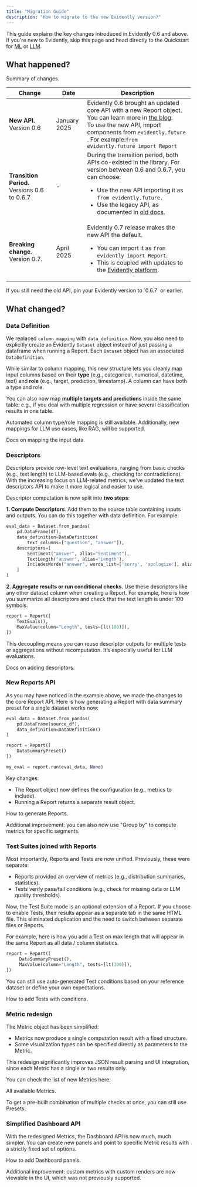 ```yaml
---
title: "Migration Guide"
description: "How to migrate to the new Evidently version?"
---
```


This guide explains the key changes introduced in Evidently 0.6 and above. If you're new to Evidently, skip this page and head directly to the Quickstart for [ML](/quickstart_ml) or [LLM](/quickstart_llm).

## What happened?

Summary of changes.

| Change                                       | Date         | Description                                                                                                                                                                                                                                                                        |
| -------------------------------------------- | ------------ | ---------------------------------------------------------------------------------------------------------------------------------------------------------------------------------------------------------------------------------------------------------------------------------- |
| **New API.** Version 0.6                     | January 2025 | Evidently 0.6 brought an updated core API with a new Report object. You can learn more in [the blog](https://www.evidentlyai.com/blog/evidently-api-change).  <br />   To use the new API, import components from `evidently.future` . For example:`from evidently.future import Report` |
| **Transition Period.** Versions 0.6 to 0.6.7 | -            | During the transition period, both APIs co-existed in the library. For version between 0.6 and 0.6.7, you can choose: <ul><li> Use the new API importing it as `from evidently.future.` </li><li> Use the legacy API, as documented in [old docs](https://docs-old.evidentlyai.com/).</li></ul>         |
| **Breaking change.** Version 0.7.            | April 2025   | Evidently 0.7 release makes the new API the default. <ul><li>You can import it as `from evidently import Report`. </li><li> This is coupled with updates to the [Evidently platform](cloud_v2). </li></ul>                                                                                                         |

<Info>
  If you still need the old API, pin your Evidently version to `0.6.7` or earlier.
</Info>

## What changed?

### Data Definition

We replaced `column_mapping` with `data_definition`. Now, you also need to explicitly create an Evidently `Dataset` object instead of just passing a dataframe when running a Report. Each `Dataset` object has an associated `DataDefinition`.

While similar to column mapping, this new structure lets you cleanly map input columns based on their **type** (e.g., categorical, numerical, datetime, text) and **role** (e.g., target, prediction, timestamp). A column can have both a type and role.

You can also now map **multiple targets and predictions** inside the same table: e.g., if you deal with multiple regression or have several classification results in one table.

Automated column type/role mapping is still available. Additionally, new mappings for LLM use cases, like RAG, will be supported.

<Card title="Data Definition" href="/docs/library/data_definition">
  Docs on mapping the input data.
</Card>

### Descriptors

Descriptors provide row-level text evaluations, ranging from basic checks (e.g., text length) to LLM-based evals (e.g., checking for contradictions). With the increasing focus on LLM-related metrics, we’ve updated the text descriptors API to make it more logical and easier to use.

Descriptor computation is now split into **two steps**:

**1. Compute Descriptors**. Add them to the source table containing inputs and outputs. You can do this together with data definition. For example:

```python
eval_data = Dataset.from_pandas(
    pd.DataFrame(df),
    data_definition=DataDefinition(
        text_columns=["question", "answer"]),
    descriptors=[
        Sentiment("answer", alias="Sentiment"),
        TextLength("answer", alias="Length"),
        IncludesWords("answer", words_list=['sorry', 'apologize'], alias="Denials"),
    ]
)
```

**2. Aggregate results or run conditional checks**. Use these descriptors like any other dataset column when creating a Report. For example, here is how you summarize all descriptors and check that the text length is under 100 symbols.

```python
report = Report([
    TextEvals(),
    MaxValue(column="Length", tests=[lt(100)]),
])
```

This decoupling means you can reuse descriptor outputs for multiple tests or aggregations without recomputation. It’s especially useful for LLM evaluations.

<Card title="Descriptors" href="/docs/library/descriptors">
  Docs on adding descriptors.
</Card>

### New Reports API

As you may have noticed in the example above, we made the changes to the core Report API. Here is how generating a Report with data summary preset for a single dataset works now:

```python
eval_data = Dataset.from_pandas(
    pd.DataFrame(source_df),
    data_definition=DataDefinition()
)

report = Report([
    DataSummaryPreset()
])

my_eval = report.run(eval_data, None)
```

Key changes:

- The Report object now defines the configuration (e.g., metrics to include).
- Running a Report returns a separate result object.

<Card title="Reports" href="/docs/library/report">
  How to generate Reports.
</Card>

Additional improvement: you can also now use "Group by" to compute metrics for specific segments.

### Test Suites joined with Reports

Most importantly,  Reports and Tests are now unified. Previously, these were separate:

- Reports provided an overview of metrics (e.g., distribution summaries, statistics).
- Tests verify pass/fail conditions (e.g., check for missing data or LLM quality thresholds).

Now, the Test Suite mode is an optional extension of a Report. If you choose to enable Tests, their results appear as a separate tab in the same HTML file. This eliminated duplication and the need to switch between separate files or Reports.

For example, here is how you add a Test on max length that will appear in the same Report as all data / column statistics.

```python
report = Report([
     DataSummaryPreset(),
     MaxValue(column="Length", tests=[lt(100)]),
])
```

You can still use auto-generated Test conditions based on your reference dataset or define your own expectations.

<Card title="Tests" href="/docs/library/tests">
  How to add Tests with conditions.
</Card>

### Metric redesign

The Metric object has been simplified:

- Metrics now produce a single computation result with a fixed structure.
- Some visualization types can be specified directly as parameters to the Metric.

This redesign significantly improves JSON result parsing and UI integration, since each Metric has a single or two results only.

You can check the list of new Metrics here:

<Card title="Metrics" href="/metrics/all-metrics">
  All available Metrics.
</Card>

To get a pre-built combination of multiple checks at once, you can still use Presets.

### Simplified Dashboard API

With the redesigned Metrics, the Dashboard API is now much, much simpler. You can create new panels and point to specific Metric results with a strictly fixed set of options.

<Card title="Dashboard" href="/docs/platform/dashboard_add_panels">
  How to add Dashboard panels.
</Card>

Additional improvement: custom metrics with custom renders are now viewable in the UI, which was not previously supported.